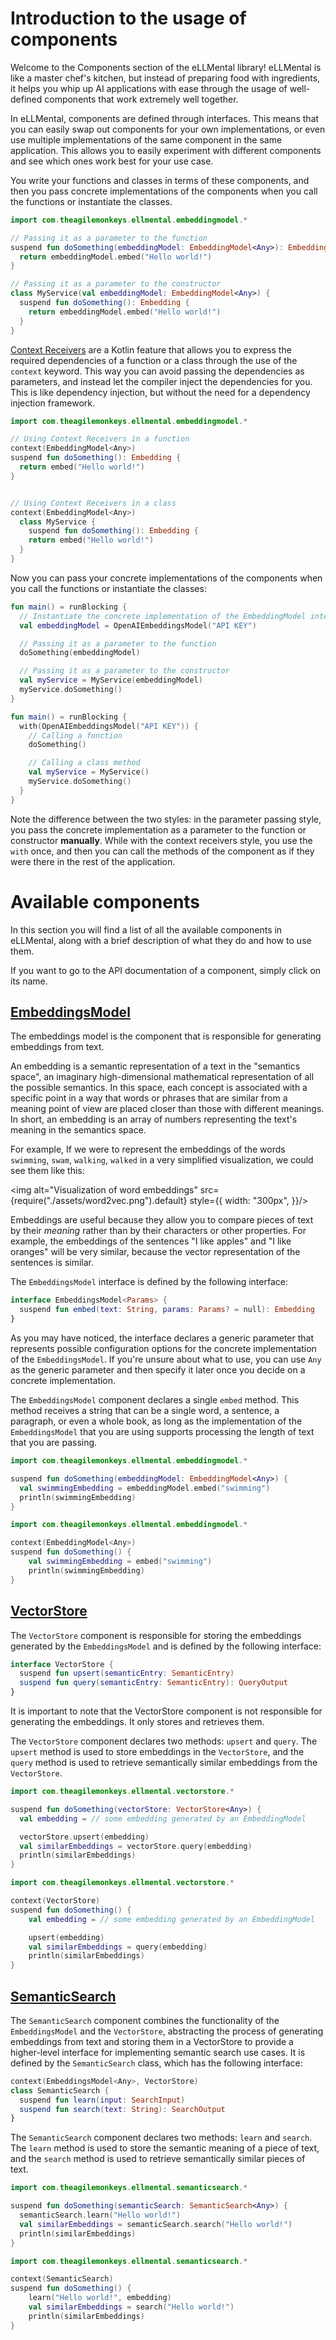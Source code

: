 

# Introduction to the usage of components

Welcome to the Components section of the eLLMental library! eLLMental is like a master chef's kitchen, but
instead of preparing food with ingredients, it helps you whip up AI applications with ease through the usage of
well-defined components that work extremely well together.

In eLLMental, components are defined through interfaces. This means that you can easily swap out components for your
own implementations, or even use multiple implementations of the same component in the same application. This allows
you to easily experiment with different components and see which ones work best for your use case.

You write your functions and classes in terms of these components, and then you pass concrete implementations of the
components when you call the functions or instantiate the classes.

<Tabs groupId={TAB_GROUP_ID}>
<TabItem value={PARAMETER_STYLE_VALUE} label={PARAMETER_STYLE_LABEL}>

```kotlin
import com.theagilemonkeys.ellmental.embeddingmodel.*

// Passing it as a parameter to the function
suspend fun doSomething(embeddingModel: EmbeddingModel<Any>): Embedding {
  return embeddingModel.embed("Hello world!")
}

// Passing it as a parameter to the constructor
class MyService(val embeddingModel: EmbeddingModel<Any>) {
  suspend fun doSomething(): Embedding {
    return embeddingModel.embed("Hello world!")
  }
}
```

</TabItem>

<TabItem value={CONTEXT_STYLE_VALUE} label={CONTEXT_STYLE_LABEL}>

  [Context Receivers](https://blog.rockthejvm.com/kotlin-context-receivers/) are a Kotlin feature that allows you to express the required dependencies of a function or a class
  through the use of the `context` keyword. This way you can avoid passing the dependencies as parameters, and instead
  let the compiler inject the dependencies for you. This is like dependency injection, but without the need for a
  dependency injection framework.

```kotlin
import com.theagilemonkeys.ellmental.embeddingmodel.*

// Using Context Receivers in a function
context(EmbeddingModel<Any>)
suspend fun doSomething(): Embedding {
  return embed("Hello world!")
}


// Using Context Receivers in a class
context(EmbeddingModel<Any>)
  class MyService {
    suspend fun doSomething(): Embedding {
    return embed("Hello world!")
  }
}
```

</TabItem>
</Tabs>

Now you can pass your concrete implementations of the components when you call the functions or instantiate the
classes:

<Tabs groupId={TAB_GROUP_ID}>
<TabItem value={PARAMETER_STYLE_VALUE} label={PARAMETER_STYLE_LABEL}>

```kotlin
fun main() = runBlocking {
  // Instantiate the concrete implementation of the EmbeddingModel interface
  val embeddingModel = OpenAIEmbeddingsModel("API KEY")

  // Passing it as a parameter to the function
  doSomething(embeddingModel)

  // Passing it as a parameter to the constructor
  val myService = MyService(embeddingModel)
  myService.doSomething()
}
```

</TabItem>
<TabItem value={CONTEXT_STYLE_VALUE} label={CONTEXT_STYLE_LABEL}>

```kotlin
fun main() = runBlocking {
  with(OpenAIEmbeddingsModel("API KEY")) {
    // Calling a function
    doSomething()

    // Calling a class method
    val myService = MyService()
    myService.doSomething()
  }
}
```

  Note the difference between the two styles: in the parameter passing style, you pass the concrete implementation as
  a parameter to the function or constructor **manually**. While with the context receivers style, you use the `with`
  once, and then you can call the methods of the component as if they were there in the rest of the application.

</TabItem>
</Tabs>


# Available components

In this section you will find a list of all the available components in eLLMental, along with a brief description of
what they do and how to use them.

If you want to go to the API documentation of a component, simply click on its name.

## [EmbeddingsModel](api_docs/ellmental/com.theagilemonkeys.ellmental.embeddingsmodel/-embeddings-model/index.md)

The embeddings model is the component that is responsible for generating embeddings from text.

An embedding is a semantic representation of a text in the "semantics space", an imaginary high-dimensional mathematical representation of all the possible semantics. In this space, each concept is associated with a specific point in a way
that words or phrases that are similar from a meaning point of view are placed closer than those with different meanings.
In short, an embedding is an array of numbers representing the text's meaning in the semantics space.

For example, If we were to represent the embeddings of the words `swimming`, `swam`, `walking`, `walked` in a very
simplified visualization, we could see them like this:

<img
  alt="Visualization of word embeddings"
  src={require("./assets/word2vec.png").default}
  style={{
    width: "300px",
  }}/>

Embeddings are useful because they allow you to compare
pieces of text by their _meaning_ rather than by their characters or other properties. For example, the embeddings of
the sentences "I like apples" and "I like oranges" will be very similar, because the vector representation of the
sentences is similar.

The `EmbeddingsModel` interface is defined by the following interface:

```kotlin
interface EmbeddingsModel<Params> {
  suspend fun embed(text: String, params: Params? = null): Embedding
}
```

As you may have noticed, the interface declares a generic parameter that represents possible configuration options for the concrete implementation of the `EmbeddingsModel`. If you're unsure about what to use, you can use `Any` as the generic parameter and then specify it later once you decide on a concrete implementation.

The `EmbeddingsModel` component declares a single `embed` method. This method receives a string that can be a single word, a sentence, a paragraph, or even a whole book, as long as the implementation of the `EmbeddingsModel` that you are using supports processing the length of text that you are passing.

<Tabs groupId={TAB_GROUP_ID}>
<TabItem value={PARAMETER_STYLE_VALUE} label={PARAMETER_STYLE_LABEL}>

```kotlin
import com.theagilemonkeys.ellmental.embeddingmodel.*

suspend fun doSomething(embeddingModel: EmbeddingModel<Any>) {
  val swimmingEmbedding = embeddingModel.embed("swimming")
  println(swimmingEmbedding)
}
```

</TabItem>
<TabItem value={CONTEXT_STYLE_VALUE} label={CONTEXT_STYLE_LABEL}>

```kotlin
import com.theagilemonkeys.ellmental.embeddingmodel.*

context(EmbeddingModel<Any>)
suspend fun doSomething() {
    val swimmingEmbedding = embed("swimming")
    println(swimmingEmbedding)
}
```

</TabItem>
</Tabs>

## [VectorStore](api_docs/ellmental/com.theagilemonkeys.ellmental.vectorstore/-vector-store/index.md)

The `VectorStore` component is responsible for storing the embeddings generated by the `EmbeddingsModel` and is defined by the following interface:

```kotlin
interface VectorStore {
  suspend fun upsert(semanticEntry: SemanticEntry)
  suspend fun query(semanticEntry: SemanticEntry): QueryOutput
}
```

It is important to note that the VectorStore component is not responsible for generating the embeddings. It only stores
and retrieves them.

The `VectorStore` component declares two methods: `upsert` and `query`. The `upsert` method is used to store embeddings in the `VectorStore`, and the `query` method is used to retrieve semantically similar embeddings from the `VectorStore`.

<Tabs groupId={TAB_GROUP_ID}>
<TabItem value={PARAMETER_STYLE_VALUE} label={PARAMETER_STYLE_LABEL}>

```kotlin
import com.theagilemonkeys.ellmental.vectorstore.*

suspend fun doSomething(vectorStore: VectorStore<Any>) {
  val embedding = // some embedding generated by an EmbeddingModel

  vectorStore.upsert(embedding)
  val similarEmbeddings = vectorStore.query(embedding)
  println(similarEmbeddings)
}
```

</TabItem>

<TabItem value={CONTEXT_STYLE_VALUE} label={CONTEXT_STYLE_LABEL}>

```kotlin
import com.theagilemonkeys.ellmental.vectorstore.*

context(VectorStore)
suspend fun doSomething() {
    val embedding = // some embedding generated by an EmbeddingModel

    upsert(embedding)
    val similarEmbeddings = query(embedding)
    println(similarEmbeddings)
}
```

</TabItem>
</Tabs>

## [SemanticSearch](api_docs/ellmental/com.theagilemonkeys.ellmental.semanticsearch/-semantic-search/index.md)

The `SemanticSearch` component combines the functionality of the `EmbeddingsModel` and the `VectorStore`, abstracting the process of generating embeddings from text and storing them in a VectorStore
to provide a higher-level interface for implementing semantic search use cases. It is defined by the `SemanticSearch` class, which has the following interface:

```kotlin
context(EmbeddingsModel<Any>, VectorStore)
class SemanticSearch {
  suspend fun learn(input: SearchInput)
  suspend fun search(text: String): SearchOutput
}
```

The `SemanticSearch` component declares two methods: `learn` and `search`. The `learn` method is used to store the semantic meaning of a piece of text, and the `search` method is used to retrieve semantically similar pieces of text.

<Tabs groupId={TAB_GROUP_ID}>
<TabItem value={PARAMETER_STYLE_VALUE} label={PARAMETER_STYLE_LABEL}>

```kotlin
import com.theagilemonkeys.ellmental.semanticsearch.*

suspend fun doSomething(semanticSearch: SemanticSearch<Any>) {
  semanticSearch.learn("Hello world!")
  val similarEmbeddings = semanticSearch.search("Hello world!")
  println(similarEmbeddings)
}
```

</TabItem>

<TabItem value={CONTEXT_STYLE_VALUE} label={CONTEXT_STYLE_LABEL}>

```kotlin
import com.theagilemonkeys.ellmental.semanticsearch.*

context(SemanticSearch)
suspend fun doSomething() {
    learn("Hello world!", embedding)
    val similarEmbeddings = search("Hello world!")
    println(similarEmbeddings)
}
```

</TabItem>
</Tabs>